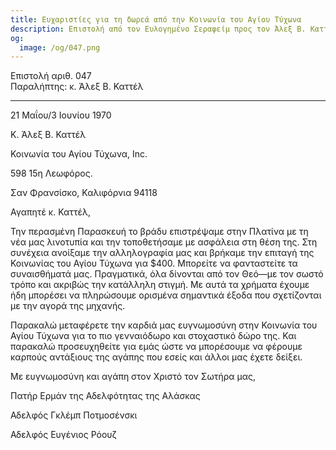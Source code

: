 ```yaml
---
title: Ευχαριστίες για τη δωρεά από την Κοινωνία του Αγίου Τύχωνα
description: Επιστολή από τον Ευλογημένο Σεραφείμ προς τον Άλεξ Β. Καττέλ.
og:
  image: /og/047.png
---
```


<div style={{textAlign:'right', fontFamily:'monospace'}}>Επιστολή αριθ. 047</div>
<div style={{textAlign:'left', fontFamily:'monospace'}}>Παραλήπτης: κ. Άλεξ Β. Καττέλ</div>

---

21 Μαΐου/3 Ιουνίου 1970

Κ. Άλεξ Β. Καττέλ

Κοινωνία του Αγίου Τύχωνα, Inc.

598 15η Λεωφόρος.

Σαν Φρανσίσκο, Καλιφόρνια 94118

Αγαπητέ κ. Καττέλ,

Την περασμένη Παρασκευή το βράδυ επιστρέψαμε στην Πλατίνα με τη νέα μας λινοτυπία και την τοποθετήσαμε με ασφάλεια στη θέση της. Στη συνέχεια ανοίξαμε την αλληλογραφία μας και βρήκαμε την επιταγή της Κοινωνίας του Αγίου Τύχωνα για $400. Μπορείτε να φανταστείτε τα συναισθήματά μας. Πραγματικά, όλα δίνονται από τον Θεό—με τον σωστό τρόπο και ακριβώς την κατάλληλη στιγμή. Με αυτά τα χρήματα έχουμε ήδη μπορέσει να πληρώσουμε ορισμένα σημαντικά έξοδα που σχετίζονται με την αγορά της μηχανής.

Παρακαλώ μεταφέρετε την καρδιά μας ευγνωμοσύνη στην Κοινωνία του Αγίου Τύχωνα για το πιο γενναιόδωρο και στοχαστικό δώρο της. Και παρακαλώ προσευχηθείτε για εμάς ώστε να μπορέσουμε να φέρουμε καρπούς αντάξιους της αγάπης που εσείς και άλλοι μας έχετε δείξει.

Με ευγνωμοσύνη και αγάπη στον Χριστό τον Σωτήρα μας,

Πατήρ Ερμάν της Αδελφότητας της Αλάσκας

Αδελφός Γκλέμπ Ποτμοσένσκι

Αδελφός Ευγένιος Ρόουζ
